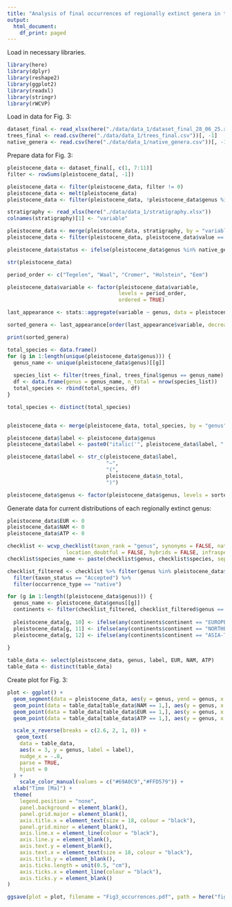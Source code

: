 ```yaml
---
title: "Analysis of final occurrences of regionally extinct genera in the Pleistocene (Fig. 3)"
output:
  html_document:
    df_print: paged
---
```


Load in necessary libraries.
```r
library(here)
library(dplyr)
library(reshape2)
library(ggplot2)
library(readxl)
library(stringr)
library(rWCVP)
```

Load in data for Fig. 3:
```r
dataset_final <- read_xlsx(here("./data/data_1/dataset_final_28_06_25.xlsx"))
trees_final <- read.csv(here("./data/data_1/trees_final.csv"))[, -1]
native_genera <- read.csv(here("./data/data_1/native_genera.csv"))[, -1]
```

Prepare data for Fig. 3:
```r
pleistocene_data <- dataset_final[, c(1, 7:11)]
filter <- rowSums(pleistocene_data[, -1])

pleistocene_data <- filter(pleistocene_data, filter != 0)
pleistocene_data <- melt(pleistocene_data)
pleistocene_data <- filter(pleistocene_data, !pleistocene_data$genus %in% native_genera)

stratigraphy <- read_xlsx(here("./data/data_1/stratigraphy.xlsx"))
colnames(stratigraphy)[1] <- "variable"

pleistocene_data <- merge(pleistocene_data, stratigraphy, by = "variable")
pleistocene_data <- filter(pleistocene_data, pleistocene_data$value == 1)

pleistocene_data$status <- ifelse(pleistocene_data$genus %in% native_genera, 1, 0)

str(pleistocene_data)

period_order <- c("Tegelen", "Waal", "Cromer", "Holstein", "Eem")

pleistocene_data$variable <- factor(pleistocene_data$variable,
                                    levels = period_order,
                                    ordered = TRUE)

last_appearance <- stats::aggregate(variable ~ genus, data = pleistocene_data, FUN = max)

sorted_genera <- last_appearance[order(last_appearance$variable, decreasing = TRUE), ]

print(sorted_genera)

total_species <- data.frame()
for (g in 1:length(unique(pleistocene_data$genus))) {
  genus_name <- unique(pleistocene_data$genus)[[g]]
  
  species_list <- filter(trees_final, trees_final$genus == genus_name)
  df <- data.frame(genus = genus_name, n_total = nrow(species_list))
  total_species <- rbind(total_species, df)
}

total_species <- distinct(total_species)


pleistocene_data <- merge(pleistocene_data, total_species, by = "genus")

pleistocene_data$label <- pleistocene_data$genus
pleistocene_data$label <- paste0("italic('", pleistocene_data$label, "')")

pleistocene_data$label <- str_c(pleistocene_data$label,
                                "~",
                                "(",
                                pleistocene_data$n_total,
                                ")")

pleistocene_data$genus <- factor(pleistocene_data$genus, levels = sorted_genera$genus)

```

Generate data for current distributions of each regionally extinct genus:
```r
pleistocene_data$EUR <- 0
pleistocene_data$NAM <- 0
pleistocene_data$ATP <- 0

checklist <- wcvp_checklist(taxon_rank = "genus", synonyms = FALSE, native = TRUE, 
                   location_doubtful = FALSE, hybrids = FALSE, infraspecies = FALSE)
checklist$species_name <- paste(checklist$genus, checklist$species, sep = " ")

checklist_filtered <- checklist %>% filter(genus %in% pleistocene_data$genus) %>%
  filter(taxon_status == "Accepted") %>%
  filter(occurrence_type == "native")

for (g in 1:length((pleistocene_data$genus))) {
  genus_name <- pleistocene_data$genus[[g]]
  continents <- filter(checklist_filtered, checklist_filtered$genus == genus_name)
  
  pleistocene_data[g, 10] <- ifelse(any(continents$continent == "EUROPE"), 1 , 0)
  pleistocene_data[g, 11] <- ifelse(any(continents$continent == "NORTHERN AMERICA"), 1, 0)
  pleistocene_data[g, 12] <- ifelse(any(continents$continent == "ASIA-TEMPERATE"), 1, 0)
  
}

table_data <- select(pleistocene_data, genus, label, EUR, NAM, ATP)
table_data <- distinct(table_data)
```

Create plot for Fig. 3:
```r
plot <- ggplot() +
  geom_segment(data = pleistocene_data, aes(y = genus, yend = genus, x = min_ma, xend = max_ma, color = factor(status)), size = 4) +
  geom_point(data = table_data[table_data$NAM == 1,], aes(y = genus, x = 2.9), color = "black") + 
  geom_point(data = table_data[table_data$EUR == 1,], aes(y = genus, x = 2.8), color = "black") + 
  geom_point(data = table_data[table_data$ATP == 1,], aes(y = genus, x = 2.7), color = "black") + 

  scale_x_reverse(breaks = c(2.6, 2, 1, 0)) +
   geom_text(
    data = table_data,
    aes(x = 3, y = genus, label = label),
    nudge_x = -.8,
    parse = TRUE,
    hjust = 0
  ) +
    scale_color_manual(values = c("#69A0C9","#FFD579")) +
  xlab("Time [Ma]") +
  theme(
    legend.position = "none",
    panel.background = element_blank(),
    panel.grid.major = element_blank(),
    axis.title.x = element_text(size = 18, colour = "black"),
    panel.grid.minor = element_blank(),
    axis.line.x = element_line(colour = "black"),
    axis.line.y = element_blank(),
    axis.text.y = element_blank(),
    axis.text.x = element_text(size = 18, colour = "black"),
    axis.title.y = element_blank(),
    axis.ticks.length = unit(0.5, "cm"),
    axis.ticks.x = element_line(colour = "black"),  
    axis.ticks.y = element_blank()  
)

ggsave(plot = plot, filename = "Fig3_occurrences.pdf", path = here("figures"), width = 10, height = 6, device='pdf', dpi=700, bg = "white")

```


